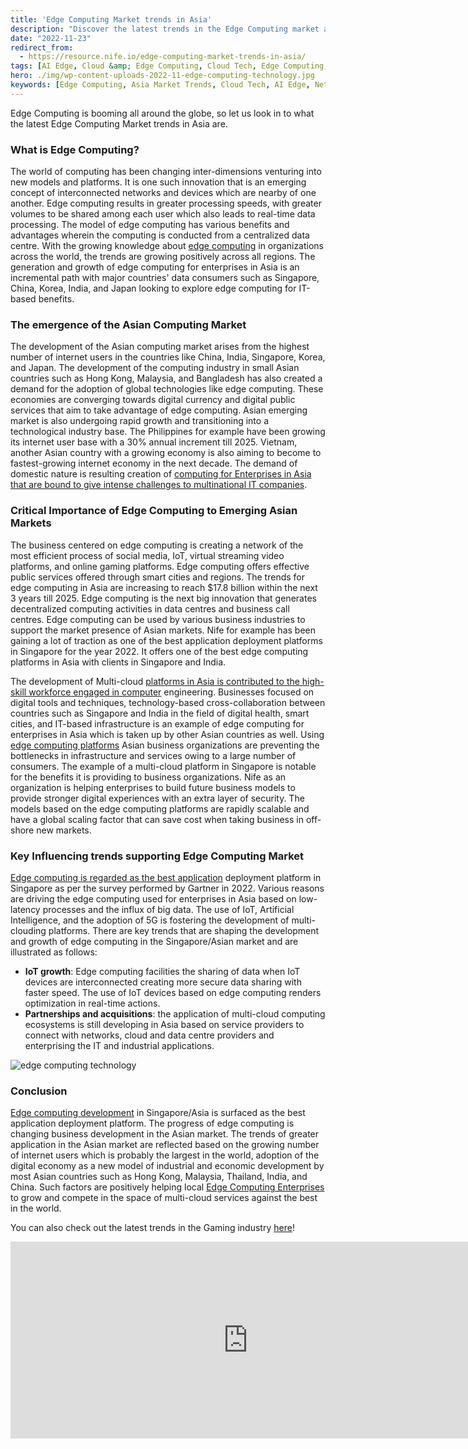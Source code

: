 ```yaml
---
title: 'Edge Computing Market trends in Asia'
description: "Discover the latest trends in the Edge Computing market across Asia, highlighting the rapid growth and technological advancements driving the industry forward."
date: "2022-11-23"
redirect_from: 
  - https://resource.nife.io/edge-computing-market-trends-in-asia/
tags: [AI Edge, Cloud &amp; Edge Computing, Cloud Tech, Edge Computing, Market Trends, Network Edge, Technology]
hero: ./img/wp-content-uploads-2022-11-edge-computing-technology.jpg
keywords: [Edge Computing, Asia Market Trends, Cloud Tech, AI Edge, Network Edge, Technology Growth, Digital Transformation]
---
```



Edge Computing is booming all around the globe, so let us look in to what the latest Edge Computing Market trends in Asia are.


### What is Edge Computing?

The world of computing has been changing inter-dimensions venturing into new models and platforms. It is one such innovation that is an emerging concept of interconnected networks and devices which are nearby of one another. Edge computing results in greater processing speeds, with greater volumes to be shared among each user which also leads to real-time data processing. The model of edge computing has various benefits and advantages wherein the computing is conducted from a centralized data centre. With the growing knowledge about [edge computing](/blog/differentiation-between-edge-computing-and-cloud-computing-a-study/) in organizations across the world, the trends are growing positively across all regions. The generation and growth of edge computing for enterprises in Asia is an incremental path with major countries' data consumers such as Singapore, China, Korea, India, and Japan looking to explore edge computing for IT-based benefits.

### The emergence of the Asian Computing Market

The development of the Asian computing market arises from the highest number of internet users in the countries like China, India, Singapore, Korea, and Japan. The development of the computing industry in small Asian countries such as Hong Kong, Malaysia, and Bangladesh has also created a demand for the adoption of global technologies like edge computing. These economies are converging towards digital currency and digital public services that aim to take advantage of edge computing. Asian emerging market is also undergoing rapid growth and transitioning into a technological industry base. The Philippines for example have been growing its internet user base with a 30% annual increment till 2025. Vietnam, another Asian country with a growing economy is also aiming to become to fastest-growing internet economy in the next decade. The demand of domestic nature is resulting creation of [computing for Enterprises in Asia that are bound to give intense challenges to multinational IT companies](/blog/5g-technology-cloud-computing-companies/).

### Critical Importance of Edge Computing to Emerging Asian Markets

The business centered on edge computing is creating a network of the most efficient process of social media, IoT, virtual streaming video platforms, and online gaming platforms. Edge computing offers effective public services offered through smart cities and regions. The trends for edge computing in Asia are increasing to reach \$17.8 billion within the next 3 years till 2025. Edge computing is the next big innovation that generates decentralized computing activities in data centres and business call centres. Edge computing can be used by various business industries to support the market presence of Asian markets. Nife for example has been gaining a lot of traction as one of the best application deployment platforms in Singapore for the year 2022. It offers one of the best edge computing platforms in Asia with clients in Singapore and India.

The development of Multi-cloud [platforms in Asia is contributed to the high-skill workforce engaged in computer](/blog/5g-in-healthcare-technology-nife-cloud-computing-platform/) engineering. Businesses focused on digital tools and techniques, technology-based cross-collaboration between countries such as Singapore and India in the field of digital health, smart cities, and IT-based infrastructure is an example of edge computing for enterprises in Asia which is taken up by other Asian countries as well. Using [edge computing platforms](/blog/how-and-why-of-edge-and-ar-edge-computing-platform/) Asian business organizations are preventing the bottlenecks in infrastructure and services owing to a large number of consumers. The example of a multi-cloud platform in Singapore is notable for the benefits it is providing to business organizations. Nife as an organization is helping enterprises to build future business models to provide stronger digital experiences with an extra layer of security. The models based on the edge computing platforms are rapidly scalable and have a global scaling factor that can save cost when taking business in off-shore new markets.

### Key Influencing trends supporting Edge Computing Market

[Edge computing is regarded as the best application](/blog/develop-digital-first-culture-edge-computing-applications/) deployment platform in Singapore as per the survey performed by Gartner in 2022. Various reasons are driving the edge computing used for enterprises in Asia based on low-latency processes and the influx of big data. The use of IoT, Artificial Intelligence, and the adoption of 5G is fostering the development of multi-clouding platforms. There are key trends that are shaping the development and growth of edge computing in the Singapore/Asian market and are illustrated as follows:

- **IoT growth**: Edge computing facilities the sharing of data when IoT devices are interconnected creating more secure data sharing with faster speed. The use of IoT devices based on edge computing renders optimization in real-time actions.
- **Partnerships and acquisitions**: the application of multi-cloud computing ecosystems is still developing in Asia based on service providers to connect with networks, cloud and data centre providers and enterprising the IT and industrial applications.

![edge computing technology](https://raw.githubusercontent.com/nifetency/nife-blog-content/main/blog/img/edge-computing-technology.jpg)
<br/>


 
### Conclusion

[Edge computing development](/blog/transformation-of-edge-cloud-computing-companies/) in Singapore/Asia is surfaced as the best application deployment platform. The progress of edge computing is changing business development in the Asian market. The trends of greater application in the Asian market are reflected based on the growing number of internet users which is probably the largest in the world, adoption of the digital economy as a new model of industrial and economic development by most Asian countries such as Hong Kong, Malaysia, Thailand, India, and China. Such factors are positively helping local [Edge Computing Enterprises](https://www.vertiv.com/en-asia/campaigns/edge-in-asia/) to grow and compete in the space of multi-cloud services against the best in the world.

You can also check out the latest trends in the Gaming industry [here](/blog/trends-you-need-to-know-about-gaming-technology-in-2023/)!

<iframe width="760" height="315" src="https://www.youtube.com/embed/d-piYZQ4mDk?si=FSeHdpzaBThVU5gu" title="YouTube video player" frameborder="0" allow="accelerometer; autoplay; clipboard-write; encrypted-media; gyroscope; picture-in-picture; web-share" referrerpolicy="strict-origin-when-cross-origin" allowfullscreen></iframe>
